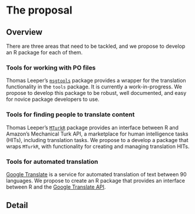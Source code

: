 # The proposal
<!--
This is where the proposal should be outlined. 
-->

## Overview
<!--
At a high-level address what your proposal is and how it will address the problem identified. Highlight any benefits to the R Community that follow from solving the problem. This should be your most compelling section.
-->

There are three areas that need to be tackled, and we propose to develop an R package for each of them.

### Tools for working with PO files

Thomas Leeper's [`msgtools`](https://github.com/leeper/msgtools) package provides a wrapper for the translation functionality in the `tools` package.  It is currently a work-in-progress.  We propose to develop this package to be robust, well documented, and easy for novice package developers to use.

### Tools for finding people to translate content

Thomas Leeper's [`MTurkR`](https://github.com/leeper/MTurkR) package provides an interface between R and Amazon's Mechanical Turk API, a marketplace for human intelligence tasks (HITs), including translation tasks.  We propose to a develop a package that wraps `MTurkR`, with functionality for creating and managing translation HITs.

### Tools for automated translation

[Google Translate](https://translate.google.com) is a service for automated translation of text between 90 languages.  We propose to create an R package that provides an interface between R and the [Google Translate API](https://cloud.google.com/translate/v2/getting_started).

## Detail
<!--
Go into more detail about the specifics of the project and it delivers against the problem.

Depending on project type the detail section should include:

 - [ ] Minimum Viable Product
 - [ ] Architecture
 - [ ] Assumptions
-->
